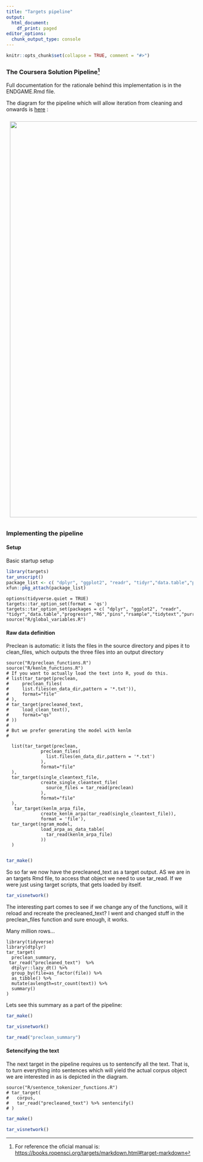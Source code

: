 ```yaml
---
title: "Targets pipeline"
output:
  html_document:
    df_print: paged
editor_options:
  chunk_output_type: console
---
```


```r
knitr::opts_chunk$set(collapse = TRUE, comment = "#>")
```

### The Coursera Solution Pipeline[^1]

[^1]: For reference the oficial manual is: <https://books.ropensci.org/targets/markdown.html#target-markdown>

Full documentation for the rationale behind this implementation is in the ENDGAME.Rmd file.

The diagram for the pipeline which will allow iteration from cleaning and onwards is [here](https://docs.google.com/drawings/d/1ulZlV0PZG9nbkvX4l6Qm6_dJ9GT1m37ahK7CU9PbaNE/edit?usp=sharing) :

![](https://docs.google.com/drawings/d/e/2PACX-1vR1KnEzjXiu1x1VSh-ut4uzriZuXYqkQK8C65Xrrc5I_LmWQ4rb0k03-K4SJ2Wpr5hIcQDhvE5LLA0q/pub?w=960&h=721){style="padding: 10px;" width="1066"}

### Implementing the pipeline

#### Setup

Basic startup setup

```r
library(targets) 
tar_unscript()
package_list <- c( "dplyr", "ggplot2", "readr", "tidyr","data.table","progressr","R6","pins","rsample","tidytext","purrr","furrr","magrittr","stringr","dtplyr")
xfun::pkg_attach(package_list)
```

```targets
options(tidyverse.quiet = TRUE)
targets::tar_option_set(format = 'qs')
targets::tar_option_set(packages = c( "dplyr", "ggplot2", "readr", "tidyr","data.table","progressr","R6","pins","rsample","tidytext","purrr","furrr","magrittr","stringr","dtplyr"))
source("R/global_variables.R")
```

#### Raw data definition

Preclean is automatic: it lists the files in the source directory and pipes it to clean_files, which outputs the three files into an output directory

```targets
source("R/preclean_functions.R")
source("R/kenlm_functions.R")
# If you want to actually load the text into R, youd do this.
# list(tar_target(preclean, 
#     preclean_files(
#     list.files(en_data_dir,pattern = '*.txt')),
#     format="file"
# ),
# tar_target(precleaned_text, 
#     load_clean_text(),
#     format="qs"
# ))
# 
# But we prefer generating the model with kenlm
# 

  list(tar_target(preclean,
             preclean_files(
               list.files(en_data_dir,pattern = '*.txt')
             ),
             format="file"
  ),
  tar_target(single_cleantext_file,
             create_single_cleantext_file(
               source_files = tar_read(preclean)
             ),
             format="file"
  ),
   tar_target(kenlm_arpa_file,
             create_kenlm_arpa(tar_read(single_cleantext_file)),
             format = 'file'),
  tar_target(ngram_model,
             load_arpa_as_data_table(
               tar_read(kenlm_arpa_file)
             ))
  )
 

```



```r
tar_make()
```

So so far we now have the precleaned_text as a target output. AS we are in an targets Rmd file, to access that object we need to use tar_read. If we were just using target scripts, that gets loaded by itself.

```r

tar_visnetwork()
```

The interesting part comes to see if we change any of the functions, will it reload and recreate the precleaned_text? I went and changed stuff in the preclean_files function and sure enough, it works.\


Many million rows...

```targets
library(tidyverse)
library(dtplyr)
tar_target(
  preclean_summary,
 tar_read("precleaned_text")  %>%
  dtplyr::lazy_dt() %>% 
  group_by(file=as_factor(file)) %>% 
  as_tibble() %>% 
  mutate(avlength=str_count(text)) %>% 
  summary() 
)
```

Lets see this summary as a part of the pipeline:


```r
tar_make()
```


```r

tar_visnetwork()
```

```r
tar_read("preclean_summary")
```


#### Setencifying the text

The next target in the pipeline requires us to sentencify all the text. That is, to turn everything into sentences which will yield the actual corpus object we are interested in as is depicted in the diagram. 

```targets
source("R/sentence_tokenizer_functions.R")
# tar_target(
#   corpus,
#   tar_read("precleaned_text") %>% sentencify()
# )

```


```r
tar_make()
```


```r

tar_visnetwork()
```
